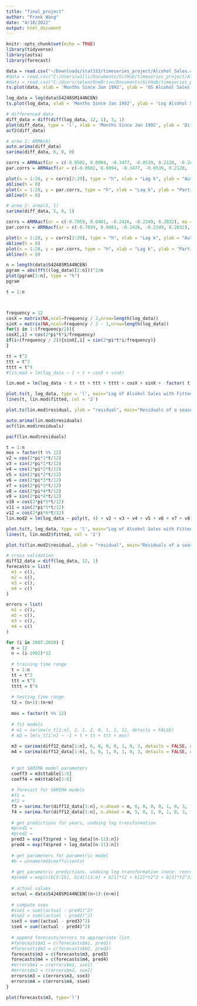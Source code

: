 ```yaml
---
title: "final_project"
author: "Frank Wang"
date: "4/18/2022"
output: html_document
---
```


```r
knitr::opts_chunk$set(echo = TRUE)
library(tidyverse)
library(astsa)
library(forecast)
```

```r
data = read.csv("~/Downloads/stat153/timeseries_project/Alcohol_Sales.csv")
#data = read.csv("C:/Users/willi/Documents/GitHub/timeseries_project/Alcohol_Sales.csv")
#data = read.csv("C:/Users/selen/OneDrive/Documents/GitHub/timeseries_project/Alcohol_Sales.csv")
ts.plot(data, xlab = 'Months Since Jan 1992', ylab = 'US Alcohol Sales (Millions of Dollars)', main = 'Time Series of US Alcohol Sales')
```

```r
log_data = log(data$S4248SM144NCEN)
ts.plot(log_data, xlab = 'Months Since Jan 1992', ylab = 'Log Alcohol Sales (Millions of Dollars)', main = 'Time Series of Log US Alcohol Sales')
```

```r
# differenced data 
diff_data = diff(diff(log_data, 12, 1), 3, 1)
plot(diff_data, type = 'l', xlab = 'Months Since Jan 1992', ylab = 'Difference', main = 'Lag 3 Difference of Lag 12 Differenced Log Data')
acf2(diff_data)
```

```r
# arma 1: ARMA(6)
auto.arima(diff_data)
sarima(diff_data, 6, 0, 0)

corrs = ARMAacf(ar = c(-0.0502, 0.0994, -0.3477, -0.0539, 0.2128, -0.2454), lag.max = 28)
par.corrs = ARMAacf(ar = c(-0.0502, 0.0994, -0.3477, -0.0539, 0.2128, -0.2454), lag.max = 28, pacf = TRUE)

plot(x = 1:28, y = corrs[2:29], type = "h", xlab = "Lag k", ylab = "Autocorrelation")
abline(h = 0)
plot(x = 1:28, y = par.corrs, type = "h", xlab = "Lag k", ylab = "Partial Autocorrelation")
abline(h = 0)
```
```r
# arma 2: arma(5, 1)
sarima(diff_data, 5, 0, 1)

corrs = ARMAacf(ar = c(-0.7059, 0.0481, -0.2426, -0.2349, 0.2032), ma = 0.6887, lag.max = 28)
par.corrs = ARMAacf(ar = c(-0.7059, 0.0481, -0.2426, -0.2349, 0.2032), ma = 0.6887, lag.max = 28, pacf = TRUE)

plot(x = 1:28, y = corrs[2:29], type = "h", xlab = "Lag k", ylab = "Autocorrelation")
abline(h = 0)
plot(x = 1:28, y = par.corrs, type = "h", xlab = "Lag k", ylab = "Partial Autocorrelation")
abline(h = 0)
```

```r
n = length(data$S4248SM144NCEN)
pgram = abs(fft((log_data)[2:n]))^2/n
plot(pgram[1:n], type = "h")
pgram 

t = 1:n



frequency = 12
cosX = matrix(NA,ncol=frequency / 2,nrow=length(log_data))
sinX = matrix(NA,ncol=frequency / 2 - 1,nrow=length(log_data))
for(i in 1:(frequency/2)){
cosX[,i] = cos(2*pi*t*i/frequency)
if(i<(frequency / 2)){sinX[,i] = sin(2*pi*t*i/frequency)}
}

tt = t^2
ttt = t^3
tttt = t^4
#lin.mod = lm(log_data ~ 1 + t + cosX + sinX)

lin.mod = lm(log_data ~ t + tt + ttt + tttt + cosX + sinX +  factor( t %% 12 ) )

plot.ts(t, log_data, type = 'l', main="Log of Alcohol Sales with Fitted Parametric Model", xlab = 'Months Since Jan 1992',ylab="Log(Alcohol Sales)")
lines(t, lin.mod$fitted, col = '2')
```

```r
plot.ts(lin.mod$residual, ylab = "residual", main="Residuals of a seasonal parametric fit for the Log of Alochol Sales")
```
```r
auto.arima(lin.mod$residuals)
acf(lin.mod$residuals)

pacf(lin.mod$residuals)
```
```r
t = 1:n
mos = factor(t %% 12)
v2 = cos(2*pi*1*t/12)
v3 = sin(2*pi*1*t/12)
v4 = cos(2*pi*2*t/12)
v5 = sin(2*pi*2*t/12)
v6 = cos(2*pi*3*t/12)
v7 = sin(2*pi*3*t/12)
v8 = cos(2*pi*4*t/12)
v9 = sin(2*pi*4*t/12)
v10 = cos(2*pi*5*t/12)
v11 = sin(2*pi*5*t/12)
v12 = cos(2*pi*6*t/12)
lin.mod2 = lm(log_data ~ poly(t, 4) + v2 + v3 + v4 + v5 + v6 + v7 + v8 + v9 + v10 + v11 + v12)

plot.ts(t, log_data, type = 'l', main="Log of Alcohol Sales with Fitted Parametric Model", xlab = 'Months Since Jan 1992',ylab="Log(Alcohol Sales)")
lines(t, lin.mod2$fitted, col = '2')

plot.ts(lin.mod2$residual, ylab = "residual", main="Residuals of a seasonal parametric fit for the Log of Alochol Sales")
```

```r
# cross validation
diff12_data = diff(log_data, 12, 1)
forecasts = list(
  m1 = c(),
  m2 = c(),
  m3 = c(),
  m4 = c()
)

errors = list(
  m1 = c(),
  m2 = c(),
  m3 = c(),
  m4 = c()
)

for (i in 2007:2018) {
  m = 12
  n = (i-1992)*12
  
  # training time range
  t = 1:n
  tt = t^2
  ttt = t^3
  tttt = t^4
  
  # testing time range
  t2 = (n+1):(n+m)
  
  mos = factor(t %% 12)
  
  # fit models
  # m1 = sarima(v_t[1:n], 2, 1, 2, 0, 1, 1, 12, details = FALSE)
  # m2 = lm(v_t[1:n] ~ -1 + t + tt + ttt + mos)
  
  m3 = sarima(diff12_data[1:n], 6, 0, 0, 0, 1, 0, 3, details = FALSE, no.constant=TRUE)
  m4 = sarima(diff12_data[1:n], 5, 0, 1, 0, 1, 0, 3, details = FALSE, no.constant=TRUE)
  
  
  # get SARIMA model parameters
  coeff3 = m3$ttable[1:6]
  coeff4 = m4$ttable[1:6]
  
  # forecast for SARIMA models
  #f1 = 
  #f2 = 
  f3 = sarima.for(diff12_data[1:n], n.ahead = m, 6, 0, 0, 0, 1, 0, 3, fixed = coeff3, plot = FALSE, no.constant=TRUE)
  f4 = sarima.for(diff12_data[1:n], n.ahead = m, 5, 0, 1, 0, 1, 0, 3, fixed = coeff4, plot = FALSE, no.constant=TRUE)
  
  # get predictions for years, undoing log transformation
  #pred1 = 
  #pred2 = 
  pred3 = exp(f3$pred + log_data[(n-11):n])
  pred4 = exp(f4$pred + log_data[(n-11):n])
  
  # get parameters for parametric model
  #b = unname(m1$coefficients)
  
  # get parametric predictions, undoing log transformation (note: reordered coefficients to ensure that the indicator for dec is at the end)
  #pred4 = exp(c(b[5:15], b[4])[1:m] + b[1]*t2 + b[2]*t2^2 + b[3]*t2^3)
  
  # actual values
  actual = data$S4248SM144NCEN[(n+1):(n+m)] 
  
  # compute sses
  #sse1 = sum((actual - pred1)^2)
  #sse2 = sum((actual - pred2)^2)
  sse3 = sum((actual - pred3)^2)
  sse4 = sum((actual - pred4)^2)
  
  # append forecasts/errors to appropriate list
  #forecasts$m1 = c(forecasts$m1, pred1)
  #forecasts$m2 = c(forecasts$m2, pred2)
  forecasts$m3 = c(forecasts$m3, pred3)
  forecasts$m4 = c(forecasts$m4, pred4)
  #errors$m1 = c(errors$m1, sse1)
  #errors$m2 = c(errors$m2, sse2)
  errors$m3 = c(errors$m3, sse3)
  errors$m4 = c(errors$m4, sse4)
}
```

```r
plot(forecasts$m3, type='l')
```
 
